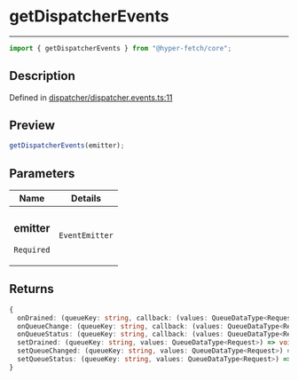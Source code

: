 # getDispatcherEvents

<div class="api-docs__separator" data-reactroot="">

---

</div><div class="api-docs__import" data-reactroot="">

```ts
import { getDispatcherEvents } from "@hyper-fetch/core";
```

</div><div class="api-docs__section">

## Description

</div><div class="api-docs__description"><span class="api-docs__do-not-parse">

</span></div><p class="api-docs__definition">

Defined in
[dispatcher/dispatcher.events.ts:11](https://github.com/BetterTyped/hyper-fetch/blob/c44d728f/packages/core/src/dispatcher/dispatcher.events.ts#L11)

</p><div class="api-docs__section">

## Preview

</div><div class="api-docs__preview fn">

```ts
getDispatcherEvents(emitter);
```

</div><div class="api-docs__section">

## Parameters

</div>
<div class="api-docs__parameters">
<table>
<thead><tr><th>Name</th><th>Details</th></tr></thead>
<tbody><tr param-data="emitter"><td class="api-docs__param-name required">

### emitter

`Required`

</td><td class="api-docs__param-type">

`EventEmitter`

</td></tr></tbody></table></div><div class="api-docs__section">

## Returns

</div><div class="api-docs__returns">

```ts
{
  onDrained: (queueKey: string, callback: (values: QueueDataType<Request>) => void) => VoidFunction;
  onQueueChange: (queueKey: string, callback: (values: QueueDataType<Request>) => void) => VoidFunction;
  onQueueStatus: (queueKey: string, callback: (values: QueueDataType<Request>) => void) => VoidFunction;
  setDrained: (queueKey: string, values: QueueDataType<Request>) => void;
  setQueueChanged: (queueKey: string, values: QueueDataType<Request>) => void;
  setQueueStatus: (queueKey: string, values: QueueDataType<Request>) => void;
}
```

</div>

